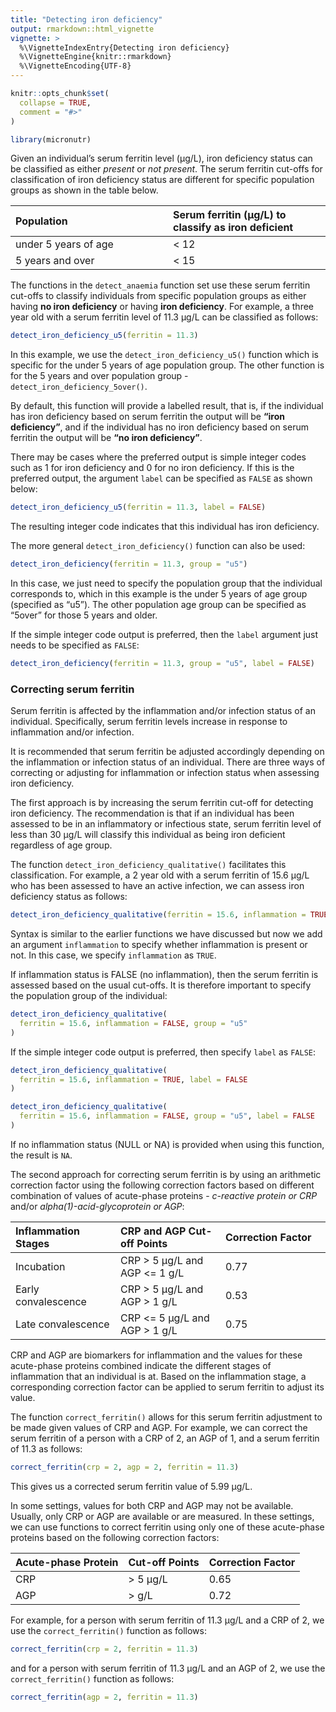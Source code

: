 ```yaml
---
title: "Detecting iron deficiency"
output: rmarkdown::html_vignette
vignette: >
  %\VignetteIndexEntry{Detecting iron deficiency}
  %\VignetteEngine{knitr::rmarkdown}
  %\VignetteEncoding{UTF-8}
---
```


```r
knitr::opts_chunk$set(
  collapse = TRUE,
  comment = "#>"
)
```

```r
library(micronutr)
```

Given an individual's serum ferritin level (µg/L), iron deficiency status can be classified as either *present* or *not present*. The serum ferritin cut-offs for classification of iron deficiency status are different for specific population groups as shown in the table below.

**Population** | **Serum ferritin (µg/L) to classify as iron deficient** 
:--- | :--- 
under 5 years of age |	< 12
5 years and over | < 15

The functions in the `detect_anaemia` function set use these serum ferritin cut-offs to classify individuals from specific population groups as either having **no iron deficiency** or having **iron deficiency**. For example, a three year old with a serum ferritin level of 11.3 µg/L can be classified as follows:

```r
detect_iron_deficiency_u5(ferritin = 11.3)
```

In this example, we use the `detect_iron_deficiency_u5()` function which is specific for the under 5 years of age population group. The other function is for the 5 years and over population group - `detect_iron_deficiency_5over()`.

By default, this function will provide a labelled result, that is, if the individual has iron deficiency based on serum ferritin the output will be **"iron deficiency"**, and if the individual has no iron deficiency based on serum ferritin the output will be **"no iron deficiency"**.

There may be cases where the preferred output is simple integer codes such as 1 for iron deficiency and 0 for no iron deficiency. If this is the preferred output, the argument `label` can be specified as `FALSE` as shown below:

```r
detect_iron_deficiency_u5(ferritin = 11.3, label = FALSE)
```

The resulting integer code indicates that this individual has iron deficiency.

The more general `detect_iron_deficiency()` function can also be used:

```r
detect_iron_deficiency(ferritin = 11.3, group = "u5")
```

In this case, we just need to specify the population group that the individual corresponds to, which in this example is the under 5 years of age group (specified as "u5"). The other population age group can be specified as "5over" for those 5 years and older.

If the simple integer code output is preferred, then the `label` argument just needs to be specified as `FALSE`:

```r
detect_iron_deficiency(ferritin = 11.3, group = "u5", label = FALSE)
```

### Correcting serum ferritin

Serum ferritin is affected by the inflammation and/or infection status of an individual. Specifically, serum ferritin levels increase in response to inflammation and/or infection. 

It is recommended that serum ferritin be adjusted accordingly depending on the inflammation or infection status of an individual. There are three ways of correcting or adjusting for inflammation or infection status when assessing iron deficiency.

The first approach is by increasing the serum ferritin cut-off for detecting iron deficiency. The recommendation is that if an individual has been assessed to be in an inflammatory or infectious state, serum ferritin level of less than 30 µg/L will classify this individual as being iron deficient regardless of age group.

The function `detect_iron_deficiency_qualitative()` facilitates this classification. For example, a 2 year old with a serum ferritin of 15.6 µg/L who has been assessed to have an active infection, we can assess iron deficiency status as follows:

```r
detect_iron_deficiency_qualitative(ferritin = 15.6, inflammation = TRUE)
```

Syntax is similar to the earlier functions we have discussed but now we add an argument `inflammation` to specify whether inflammation is present or not. In this case, we specify `inflammation` as `TRUE`.

If inflammation status is FALSE (no inflammation), then the serum ferritin is assessed based on the usual cut-offs. It is therefore important to specify the population group of the individual:

```r
detect_iron_deficiency_qualitative(
  ferritin = 15.6, inflammation = FALSE, group = "u5"
)
```

If the simple integer code output is preferred, then specify `label` as `FALSE`:

```r
detect_iron_deficiency_qualitative(
  ferritin = 15.6, inflammation = TRUE, label = FALSE
)
```

```r
detect_iron_deficiency_qualitative(
  ferritin = 15.6, inflammation = FALSE, group = "u5", label = FALSE
)
```

If no inflammation status (NULL or NA) is provided when using this function, the result is `NA`.

The second approach for correcting serum ferritin is by using an arithmetic correction factor using the following correction factors based on different combination of values of acute-phase proteins - *c-reactive protein or CRP* and/or *alpha(1)-acid-glycoprotein or AGP*:

**Inflammation Stages** | **CRP and AGP Cut-off Points** | **Correction Factor**
:--- | :--- | :---
Incubation | CRP > 5 µg/L and AGP <= 1 g/L | 0.77
Early convalescence | CRP > 5 µg/L and AGP > 1 g/L | 0.53
Late convalescence | CRP <= 5 µg/L and AGP > 1 g/L | 0.75

CRP and AGP are biomarkers for inflammation and the values for these acute-phase proteins combined indicate the different stages of inflammation that an individual is at. Based on the inflammation stage, a corresponding correction factor can be applied to serum ferritin to adjust its value.

The function `correct_ferritin()` allows for this serum ferritin adjustment to be made given values of CRP and AGP. For example, we can correct the serum ferritin of a person with a CRP of 2, an AGP of 1, and a serum ferritin of 11.3 as follows:

```r
correct_ferritin(crp = 2, agp = 2, ferritin = 11.3)
```

This gives us a corrected serum ferritin value of 5.99 µg/L.

In some settings, values for both CRP and AGP may not be available. Usually, only CRP or AGP are available or are measured. In these settings, we can use functions to correct ferritin using only one of these acute-phase proteins based on the following correction factors:

**Acute-phase Protein** | **Cut-off Points** | **Correction Factor**
:--- | :--- | :---
CRP | > 5 µg/L | 0.65
AGP | > g/L | 0.72

For example, for a person with serum ferritin of 11.3 µg/L and a CRP of 2, we use the `correct_ferritin()` function as follows:

```r
correct_ferritin(crp = 2, ferritin = 11.3)
```

and for a person with serum ferritin of 11.3 µg/L and an AGP of 2, we use the `correct_ferritin()` function as follows:

```r
correct_ferritin(agp = 2, ferritin = 11.3)
```

<br/>
<br/>
